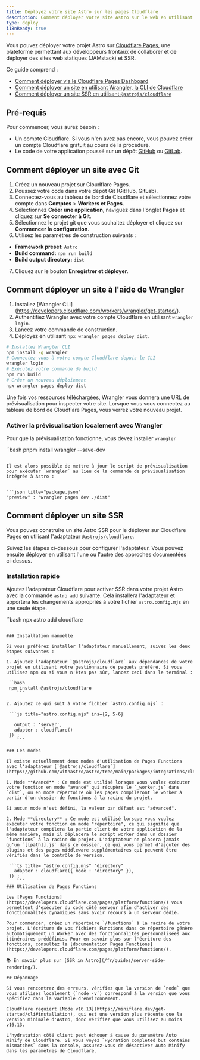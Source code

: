 ```yaml
---
title: Déployez votre site Astro sur les pages Cloudflare
description: Comment déployer votre site Astro sur le web en utilisant les pages Cloudflare.
type: deploy
i18nReady: true
---
```


Vous pouvez déployer votre projet Astro sur [Cloudflare Pages](https://pages.cloudflare.com/), une plateforme permettant aux développeurs frontaux de collaborer et de déployer des sites web statiques (JAMstack) et SSR.

Ce guide comprend :

- [Comment déployer via le Cloudflare Pages Dashboard](#comment-deployer-un-site-avec-git)
- [Comment déployer un site en utilisant Wrangler, la CLI de Cloudflare](#comment-deployer-un-site-a-laide-de-wrangler)
- [Comment déployer un site SSR en utilisant `@astrojs/cloudflare`](#comment-deployer-un-site-ssr)

## Pré-requis

Pour commencer, vous aurez besoin :

- Un compte Cloudflare. Si vous n'en avez pas encore, vous pouvez créer un compte Cloudflare gratuit au cours de la procédure.
- Le code de votre application poussé sur un dépôt [GitHub](https://github.com/) ou [GitLab](https://about.gitlab.com/).

## Comment déployer un site avec Git

1. Créez un nouveau projet sur Cloudflare Pages.
2. Poussez votre code dans votre dépôt Git (GitHub, GitLab).
3. Connectez-vous au tableau de bord de Cloudflare et sélectionnez votre compte dans **Comptes** > **Workers et Pages**.
4. Sélectionnez **Créer une application**, naviguez dans l'onglet **Pages** et cliquez sur **Se connecter à Git**.
5. Sélectionnez le projet git que vous souhaitez déployer et cliquez sur **Commencer la configuration**.
6. Utilisez les paramètres de construction suivants :

 - **Framework preset**: `Astro`
 - **Build command:** `npm run build`
 - **Build output directory:** `dist`

7. Cliquez sur le bouton **Enregistrer et déployer**.

## Comment déployer un site à l'aide de Wrangler

1. Installez [Wrangler CLI] (https://developers.cloudflare.com/workers/wrangler/get-started/).
2. Authentifiez Wrangler avec votre compte Cloudflare en utilisant `wrangler login`.
3. Lancez votre commande de construction.
4. Déployez en utilisant `npx wrangler pages deploy dist`.

```bash
# Installez Wrangler CLI
npm install -g wrangler
# Connectez-vous à votre compte Cloudflare depuis le CLI
wrangler login
# Exécutez votre commande de build
npm run build
# Créer un nouveau déploiement
npx wrangler pages deploy dist
```

Une fois vos ressources téléchargées, Wrangler vous donnera une URL de prévisualisation pour inspecter votre site. Lorsque vous vous connectez au tableau de bord de Cloudflare Pages, vous verrez votre nouveau projet.

### Activer la prévisualisation localement avec Wrangler

Pour que la prévisualisation fonctionne, vous devez installer `wrangler`

``bash
pnpm install wrangler --save-dev
```

Il est alors possible de mettre à jour le script de prévisualisation pour exécuter `wrangler` au lieu de la commande de prévisualisation intégrée à Astro :


```json title="package.json"
"preview" : "wrangler pages dev ./dist"
```

## Comment déployer un site SSR

Vous pouvez construire un site Astro SSR pour le déployer sur Cloudflare Pages en utilisant l'adaptateur [`@astrojs/cloudflare`](/fr/guides/integrations-guide/cloudflare/).

Suivez les étapes ci-dessous pour configurer l'adaptateur. Vous pouvez ensuite déployer en utilisant l'une ou l'autre des approches documentées ci-dessus.

### Installation rapide

Ajoutez l'adaptateur Cloudflare pour activer SSR dans votre projet Astro avec la commande `astro add` suivante. Cela installera l'adaptateur et apportera les changements appropriés à votre fichier `astro.config.mjs` en une seule étape.

``bash
npx astro add cloudflare
```

### Installation manuelle

Si vous préférez installer l'adaptateur manuellement, suivez les deux étapes suivantes :

1. Ajoutez l'adaptateur `@astrojs/cloudflare` aux dépendances de votre projet en utilisant votre gestionnaire de paquets préféré. Si vous utilisez npm ou si vous n'êtes pas sûr, lancez ceci dans le terminal :

 ``bash
 npm install @astrojs/cloudflare
    ```

2. Ajoutez ce qui suit à votre fichier `astro.config.mjs` :

 ```js title="astro.config.mjs" ins={2, 5-6}

   output : 'server',
   adapter : cloudflare()
 }) ;
    ```

### Les modes

Il existe actuellement deux modes d'utilisation de Pages Functions avec l'adaptateur [`@astrojs/cloudflare`](https://github.com/withastro/astro/tree/main/packages/integrations/cloudflare#readme).

1. Mode **Avancé** : Ce mode est utilisé lorsque vous voulez exécuter votre fonction en mode "avancé" qui récupère le `_worker.js` dans `dist`, ou en mode répertoire où les pages compileront le worker à partir d'un dossier de fonctions à la racine du projet.

Si aucun mode n'est défini, la valeur par défaut est "advanced".

2. Mode **directory** : Ce mode est utilisé lorsque vous voulez exécuter votre fonction en mode "répertoire", ce qui signifie que l'adaptateur compilera la partie client de votre application de la même manière, mais il déplacera le script worker dans un dossier `functions` à la racine du projet. L'adaptateur ne placera jamais qu'un `[[path]].js` dans ce dossier, ce qui vous permet d'ajouter des plugins et des pages middleware supplémentaires qui peuvent être vérifiés dans le contrôle de version.

 ```ts title= "astro.config.mjs" "directory"
   adapter : cloudflare({ mode : "directory" }),
 }) ;
    ```
### Utilisation de Pages Functions

Les [Pages Functions](https://developers.cloudflare.com/pages/platform/functions/) vous permettent d'exécuter du code côté serveur afin d'activer des fonctionnalités dynamiques sans avoir recours à un serveur dédié.

Pour commencer, créez un répertoire `/functions` à la racine de votre projet. L'écriture de vos fichiers Functions dans ce répertoire génère automatiquement un Worker avec des fonctionnalités personnalisées aux itinéraires prédéfinis. Pour en savoir plus sur l'écriture des fonctions, consultez la [documentation Pages Functions](https://developers.cloudflare.com/pages/platform/functions/).

📚 En savoir plus sur [SSR in Astro](/fr/guides/server-side-rendering/).

## Dépannage

Si vous rencontrez des erreurs, vérifiez que la version de `node` que vous utilisez localement (`node -v`) correspond à la version que vous spécifiez dans la variable d'environnement.

Cloudflare requiert [Node v16.13](https://miniflare.dev/get-started/cli#installation), qui est une version plus récente que la version minimale d'Astro, donc vérifiez que vous utilisez au moins v16.13.

L'hydratation côté client peut échouer à cause du paramètre Auto Minify de Cloudflare. Si vous voyez `Hydration completed but contains mismatches` dans la console, assurez-vous de désactiver Auto Minify dans les paramètres de Cloudflare.
